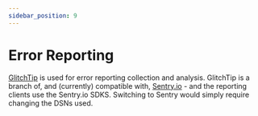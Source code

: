 ```yaml
---
sidebar_position: 9
---
```


# Error Reporting

[GlitchTip](https://glitchtip.com) is used for error reporting collection and analysis. GlitchTip is a branch of, and (currently) compatible with, [Sentry.io](https://sentry.io) - and the reporting clients use the Sentry.io SDKS. Switching to Sentry would simply require changing the DSNs used.
